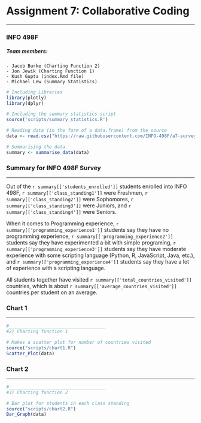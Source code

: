 # Assignment 7: Collaborative Coding

----

### INFO 498F

##### Team members:

    - Jacob Burke (Charting Function 2)
    - Jon Jewik (Charting Function 1)
    - Kush Gupta (index.Rmd file)
    - Michael Lew (Summary Statistics)

```r

# Including Libraries
library(plotly)
library(dplyr)

# Including the summary statistics script
source('scripts/summary_statistics.R')

# Reading data (in the form of a data.frame) from the source
data <- read.csv("https://raw.githubusercontent.com/INFO-498F/a7-survey-data/master/intro_survey_data.csv")

# Summarising the data
summary <- summarise_data(data)

```

### Summary for INFO 498F Survey

---

Out of the `r summary[['students_enrolled']]` students enrolled into INFO 498F, `r summary[['class_standing1']]` were Freshmen, `r summary[['class_standing2']]` were Sophomores, `r summary[['class_standing3']]` were Juniors, and `r summary[['class_standing4']]` were Seniors. 

When it comes to Programming experience, `r summary[['programming_experience1']]` students say they have no programming experience, `r summary[['programming_experience2']]` students say they have experimented a bit with simple programing, `r summary[['programming_experience3']]` students say they have moderate experience with some scripting language (Python, R, JavaScript, Java, etc.), and `r summary[['programming_experience4']]` students say they have a lot of experience with a scripting language.

All students together have visited `r summary[['total_countries_visited']]` countries, which is about `r summary[['average_countries_visited']]` countries per student on an average.


### Chart 1

---

```r

#____________________________________
#2) Charting function 1

# Makes a scatter plot for number of countries visited
source("scripts/chart1.R")
Scatter_Plot(data)
```

### Chart 2

---

```r

#____________________________________
#3) Charting function 2

# Bar plot for students in each class standing
source("scripts/chart2.R")
Bar_Graph(data)



```